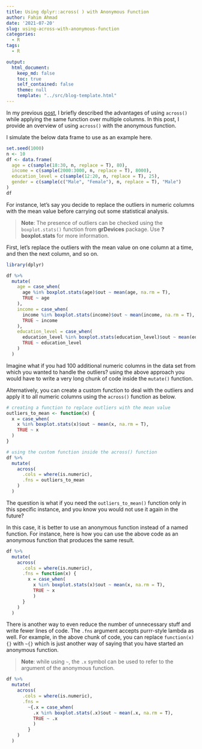 ```yaml
---
title: Using dplyr::across( ) with Anonymous Function
author: Fahim Ahmad
date: '2021-07-20'
slug: using-across-with-anonymous-function
categories:
  - R
tags:
  - R

output:
  html_document:
    keep_md: false
    toc: true
    self_contained: false
    theme: null
    template: "../src/blog-template.html"
---
```


In my previous [post](../2021-05-15-advantages-of-dplyr-across-to-apply-a-function-across-multiple-columns/), I briefly described the advantages of using `across()` while applying the same function over multiple columns. In this post, I provide an overview of using `across()` with the anonymous function.

I simulate the below data frame to use as an example here.

```r
set.seed(1000)
n <- 10
df <- data.frame(
  age = c(sample(18:30, n, replace = T), 80),
  income = c(sample(2000:3000, n, replace = T), 8000),
  education_level = c(sample(12:20, n, replace = T), 25),
  gender = c(sample(c("Male", "Female"), n, replace = T), "Male")
)
df
```

For instance, let’s say you decide to replace the outliers in numeric columns with the mean value before carrying out some statistical analysis.

>**Note**: The presence of outliers can be checked using the `boxplot.stats()` function from **grDevices** package. Use **?boxplot.stats** for more information.

First, let's replace the outliers with the mean value on one column at a time, and then the next column, and so on.

```r
library(dplyr)

df %>%
  mutate(
    age = case_when(
      age %in% boxplot.stats(age)$out ~ mean(age, na.rm = T),
      TRUE ~ age
    ),
    income = case_when(
      income %in% boxplot.stats(income)$out ~ mean(income, na.rm = T),
      TRUE ~ income
    ),
    education_level = case_when(
      education_level %in% boxplot.stats(education_level)$out ~ mean(education_level, na.rm = T),
      TRUE ~ education_level
    )
  )
```

Imagine what if you had 100 additional numeric columns in the data set from which you wanted to handle the outliers? using the above approach you would have to write a very long chunk of code inside the `mutate()` function.

Alternatively, you can create a custom function to deal with the outliers and apply it to all numeric columns using the `across()` function as below.

```r
# creating a function to replace outliers with the mean value
outliers_to_mean <- function(x) {
  x = case_when(
    x %in% boxplot.stats(x)$out ~ mean(x, na.rm = T),
    TRUE ~ x
  )
}

# using the custom function inside the across() function
df %>% 
  mutate(
    across(
      .cols = where(is.numeric),
      .fns = outliers_to_mean
    )
  )
```

The question is what if you need the `outliers_to_mean()` function only in this specific instance, and you know you would not use it again in the future?

In this case, it is better to use an anonymous function instead of a named function. For instance, here is how you can use the above code as an anonymous function that produces the same result.

```r
df %>% 
  mutate(
    across(
      .cols = where(is.numeric),
      .fns = function(x) {
        x = case_when(
          x %in% boxplot.stats(x)$out ~ mean(x, na.rm = T),
          TRUE ~ x
          )
      }
    )
  )

```


There is another way to even reduce the number of unnecessary stuff and write fewer lines of code. The `.fns` argument accepts purrr-style lambda as well. For example, in the above chunk of code, you can replace `function(x){}` with `~{}` which is just another way of saying that you have started an anonymous function.

>**Note**: while using `~`, the `.x` symbol can be used to refer to the argument of the anonymous function.

```r
df %>% 
  mutate(
    across(
      .cols = where(is.numeric),
      .fns = 
        ~{.x = case_when(
          .x %in% boxplot.stats(.x)$out ~ mean(.x, na.rm = T),
          TRUE ~ .x
          )
        }
    )
  )
```


